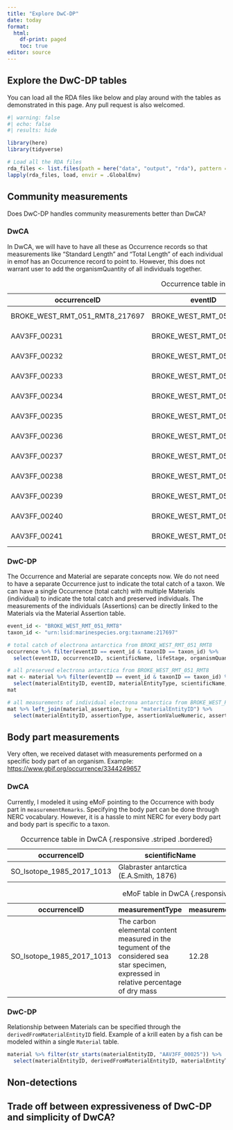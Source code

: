 ```yaml
---
title: "Explore DwC-DP"
date: today
format: 
  html: 
    df-print: paged
    toc: true
editor: source
---
```


## Explore the DwC-DP tables

You can load all the RDA files like below and play around with the tables as demonstrated in this page. Any pull request is also welcomed.

```r
#| warning: false
#| echo: false
#| results: hide

library(here)
library(tidyverse)

# Load all the RDA files
rda_files <- list.files(path = here("data", "output", "rda"), pattern = "\\.rda$", full.names = TRUE)
lapply(rda_files, load, envir = .GlobalEnv)
```

## Community measurements 

Does DwC-DP handles community measurements better than DwCA?

### DwCA

In DwCA, we will have to have all these as Occurrence records so that measurements like "Standard Length" and "Total Length" of each individual in emof has an Occurrence record to point to. However, this does not warrant user to add the organismQuantity of all individuals together.

occurrenceID | eventID | scientificName | lifeStage | organismQuantity | organismQuantityType
---|---|---|---|---|---
BROKE_WEST_RMT_051_RMT8_217697 | BROKE_WEST_RMT_051_RMT8 | Electrona antarctica | larvae | 28 | individuals
AAV3FF_00231 | BROKE_WEST_RMT_051_RMT8 | Electrona antarctica | larvae | 1 | individual
AAV3FF_00232 | BROKE_WEST_RMT_051_RMT8 | Electrona antarctica | larvae | 1 | individual
AAV3FF_00233 | BROKE_WEST_RMT_051_RMT8 | Electrona antarctica | larvae | 1 | individual
AAV3FF_00234 | BROKE_WEST_RMT_051_RMT8 | Electrona antarctica | larvae | 1 | individual
AAV3FF_00235 | BROKE_WEST_RMT_051_RMT8 | Electrona antarctica | larvae | 1 | individual
AAV3FF_00236 | BROKE_WEST_RMT_051_RMT8 | Electrona antarctica | larvae | 1 | individual
AAV3FF_00237 | BROKE_WEST_RMT_051_RMT8 | Electrona antarctica | larvae | 1 | individual
AAV3FF_00238 | BROKE_WEST_RMT_051_RMT8 | Electrona antarctica | larvae | 1 | individual
AAV3FF_00239 | BROKE_WEST_RMT_051_RMT8 | Electrona antarctica | larvae | 1 | individual
AAV3FF_00240 | BROKE_WEST_RMT_051_RMT8 | Electrona antarctica | larvae | 1 | individual
AAV3FF_00241 | BROKE_WEST_RMT_051_RMT8 | Electrona antarctica | larvae | 1 | individual

: Occurrence table in DwCA {.responsive .striped .bordered}

### DwC-DP

The Occurrence and Material are separate concepts now. We do not need to have a separate Occurrence just to indicate the total catch of a taxon. We can have a single Occurrence (total catch) with multiple Materials (individual) to indicate the total catch and preserved individuals. The measurements of the individuals (Assertions) can be directly linked to the Materials via the Material Assertion table.

```r
event_id <- "BROKE_WEST_RMT_051_RMT8"
taxon_id <- "urn:lsid:marinespecies.org:taxname:217697"

# total catch of electrona antarctica from BROKE_WEST_RMT_051_RMT8
occurrence %>% filter(eventID == event_id & taxonID == taxon_id) %>% 
  select(eventID, occurrenceID, scientificName, lifeStage, organismQuantity, organismQuantityType)

# all preserved electrona antarctica from BROKE_WEST_RMT_051_RMT8
mat <- material %>% filter(eventID == event_id & taxonID == taxon_id) %>% 
  select(materialEntityID, eventID, materialEntityType, scientificName, preparations)
mat

# all measurements of individual electrona antarctica from BROKE_WEST_RMT_051_RMT8
mat %>% left_join(material_assertion, by = "materialEntityID") %>% 
  select(materialEntityID, assertionType, assertionValueNumeric, assertionValue, assertionUnit)
```


## Body part measurements

Very often, we received dataset with measurements performed on a specific body part of an organism. Example: <https://www.gbif.org/occurrence/3344249657>

### DwCA

Currently, I modeled it using eMoF pointing to the Occurrence with body part in `measurementRemarks`. Specifying the body part can be done through NERC vocabulary. However, it is a hassle to mint NERC for every body part and body part is specific to a taxon.

| occurrenceID              | scientificName                          |
|---------------------------|-----------------------------------------|
| SO_Isotope_1985_2017_1013 | Glabraster antarctica (E.A.Smith, 1876) |

: Occurrence table in DwCA {.responsive .striped .bordered}


| occurrenceID | measurementType | measurementValue | measurementUnit | measurementRemarks |
|---------------|---------------|---------------|---------------|---------------|
| SO_Isotope_1985_2017_1013 | The carbon elemental content measured in the tegument of the considered sea star specimen, expressed in relative percentage of dry mass | 12.28 | relative percentage of dry mass | tegument |

: eMoF table in DwCA {.responsive .striped .bordered}

### DwC-DP

Relationship between Materials can be specified through the `derivedFromMaterialEntityID` field. Example of a krill eaten by a fish can be modeled within a single `Material` table.

```r
material %>% filter(str_starts(materialEntityID, "AAV3FF_00025")) %>% 
  select(materialEntityID, derivedFromMaterialEntityID, materialEntityType, scientificName, materialEntityRemarks)
```

## Non-detections 

## Trade off between expressiveness of DwC-DP and simplicity of DwCA?
